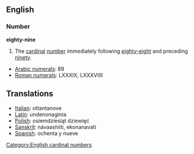 == English ==
=== Number ===
'''eighty-nine'''

#The [[cardinal]] [[number]] immediately following [[eighty-eight]] and preceding [[ninety]].

*[[w:Arabic Numerals|Arabic numerals]]: 89
*[[w:Roman numerals|Roman numerals]]: LXXXIX, LXXXVIIII

==Translations==
*[[Italian]]: ottantanove
*[[Latin]]: undenonaginta
*[[Polish]]: osiemdziesiąt dziewięć
*[[Sanskrit]]: návaashiiti, ekonanavatí 
*[[Spanish]]: ochenta y nueve

[[Category:English cardinal numbers]]